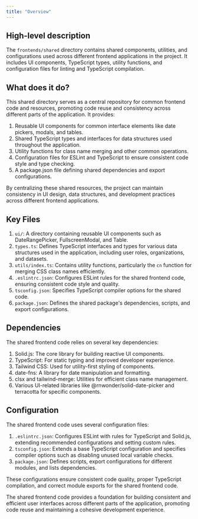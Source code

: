 ```yaml
---
title: "Overview"
---
```


## High-level description
The `frontends/shared` directory contains shared components, utilities, and configurations used across different frontend applications in the project. It includes UI components, TypeScript types, utility functions, and configuration files for linting and TypeScript compilation.

## What does it do?
This shared directory serves as a central repository for common frontend code and resources, promoting code reuse and consistency across different parts of the application. It provides:

1. Reusable UI components for common interface elements like date pickers, modals, and tables.
2. Shared TypeScript types and interfaces for data structures used throughout the application.
3. Utility functions for class name merging and other common operations.
4. Configuration files for ESLint and TypeScript to ensure consistent code style and type checking.
5. A package.json file defining shared dependencies and export configurations.

By centralizing these shared resources, the project can maintain consistency in UI design, data structures, and development practices across different frontend applications.

## Key Files
1. `ui/`: A directory containing reusable UI components such as DateRangePicker, FullscreenModal, and Table.
2. `types.ts`: Defines TypeScript interfaces and types for various data structures used in the application, including user roles, organizations, and datasets.
3. `utils/index.ts`: Contains utility functions, particularly the `cn` function for merging CSS class names efficiently.
4. `.eslintrc.json`: Configures ESLint rules for the shared frontend code, ensuring consistent code style and quality.
5. `tsconfig.json`: Specifies TypeScript compiler options for the shared code.
6. `package.json`: Defines the shared package's dependencies, scripts, and export configurations.

## Dependencies
The shared frontend code relies on several key dependencies:

1. Solid.js: The core library for building reactive UI components.
2. TypeScript: For static typing and improved developer experience.
3. Tailwind CSS: Used for utility-first styling of components.
4. date-fns: A library for date manipulation and formatting.
5. clsx and tailwind-merge: Utilities for efficient class name management.
6. Various UI-related libraries like @rnwonder/solid-date-picker and terracotta for specific components.

## Configuration
The shared frontend code uses several configuration files:

1. `.eslintrc.json`: Configures ESLint with rules for TypeScript and Solid.js, extending recommended configurations and setting custom rules.
2. `tsconfig.json`: Extends a base TypeScript configuration and specifies compiler options such as disabling unused local variable checks.
3. `package.json`: Defines scripts, export configurations for different modules, and lists dependencies.

These configurations ensure consistent code quality, proper TypeScript compilation, and correct module exports for the shared frontend code.

The shared frontend code provides a foundation for building consistent and efficient user interfaces across different parts of the application, promoting code reuse and maintaining a cohesive development experience.